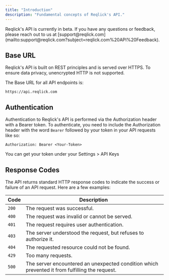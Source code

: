 ```yaml
---
title: "Introduction"
description: "Fundamental concepts of Reqlick's API."
---
```


<Info>
  Reqlick's API is currently in beta. If you have any questions or feedback,
  please reach out to us at
  [support@reqlick.com](mailto:support@reqlick.com?subject=reqlick.com%20API%20Feedback).
</Info>

## Base URL

Reqlick's API is built on REST principles and is served over HTTPS. To ensure data privacy, unencrypted HTTP is not supported.

The Base URL for all API endpoints is:

```
https://api.reqlick.com
```

## Authentication

Authentication to Reqlick's API is performed via the Authorization header with a Bearer token. To authenticate, you need to include the Authorization header with the word `Bearer` followed by your token in your API requests like so:

```
Authorization: Bearer <Your-Token>
```

You can get your token under your Settings > API Keys

## Response Codes

The API returns standard HTTP response codes to indicate the success or failure of an API request. Here are a few examples:

| Code  | Description                                                                                    |
| ----- | ---------------------------------------------------------------------------------------------- |
| `200` | The request was successful.                                                                    |
| `400` | The request was invalid or cannot be served.                                                   |
| `401` | The request requires user authentication.                                                      |
| `403` | The server understood the request, but refuses to authorize it.                                |
| `404` | The requested resource could not be found.                                                     |
| `429` | Too many requests.                                                                             |
| `500` | The server encountered an unexpected condition which prevented it from fulfilling the request. |
